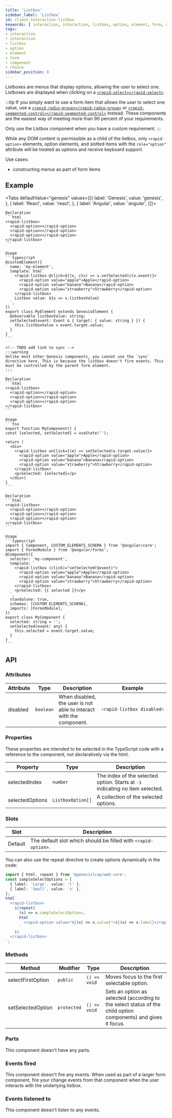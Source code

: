 ```yaml
---
title: 'Listbox'
sidebar_label: 'Listbox'
id: client-interaction-listbox
keywords: [ interaction, interactive, listbox, option, element, form, component, choice ]
tags:
- interaction
- interactive
- listbox
- option
- element
- form
- component
- choice
sidebar_position: 8
---
```



Listboxes are menus that display options, allowing the user to select one. Listboxes are displayed when clicking on a [`<rapid-select></rapid-select>`](../../forms/form-inputs/client-interaction-select).

:::tip
If you simply want to use a form item that allows the user to select one value, use a [`<rapid-radio-group></rapid-radio-group>`](../../forms/form-inputs/client-interaction-radio-group) or [`<rapid-segmented-control></rapid-segmented-control>`](../../forms/form-layout/client-interaction-segmented-control/) instead. These components are the easiest way of meeting more than 90 percent of your requirements.

Only use the Listbox component when you have a custom requirement.
:::

While any DOM content is permissible as a child of the listbox, only `<rapid-option>` elements, option elements, and slotted items with the `role="option"` attribute will be treated as options and receive keyboard support.

Use cases:
* constructing menus as part of form items

## Example
<ListboxDemo />

<Tabs defaultValue="genesis" values={[{ label: 'Genesis', value: 'genesis', }, { label: 'React', value: 'react', }, { label: 'Angular', value: 'angular', }]}>

  <TabItem value="genesis">

    Declaration
    ```html
    <rapid-listbox>
      <rapid-option></rapid-option>
      <rapid-option></rapid-option>
      <rapid-option></rapid-option>
    </rapid-listbox>
    ```

    Usage
    ```typescript
    @customElement({
      name: 'my-element',
      template: html`
        <rapid-listbox @click=${(x, ctx) => x.setSelected(ctx.event)}>
          <rapid-option value="apple">Apple</rapid-option>
          <rapid-option value="banana">Banana</rapid-option>
          <rapid-option value="strawberry">Strawberry</rapid-option>
        </rapid-listbox>
        Listbox value: ${x => x.listboxValue}
      `,
    })
    export class MyElement extends GenesisElement {
      @observable listboxValue: string;
      setSelected(event: Event & { target: { value: string } }) {
        this.listboxValue = event.target.value;
      }
    }
    ```

    <!-- TODO add link to sync -->
    :::warning
    Unlike most other Genesis components, you cannot use the `sync` directive here. This is because the listbox doesn't fire events. This must be controlled by the parent form element.
    :::

  </TabItem>
  <TabItem value="react">

    Declaration
    ```html
    <rapid-listbox>
      <rapid-option></rapid-option>
      <rapid-option></rapid-option>
      <rapid-option></rapid-option>
    </rapid-listbox>
    ```

    Usage
    ```tsx
    export function MyComponent() {
    const [selected, setSelected] = useState('');

    return (
      <div>
        <rapid-listbox onClick={(e) => setSelected(e.target.value)}>
          <rapid-option value="apple">Apple</rapid-option>
          <rapid-option value="banana">Banana</rapid-option>
          <rapid-option value="strawberry">Strawberry</rapid-option>
        </rapid-listbox>
        <p>Selected: {selected}</p>
      </div>)
    }
    ```
  </TabItem>
  <TabItem value="angular">

    Declaration
    ```html
    <rapid-listbox>
      <rapid-option></rapid-option>
      <rapid-option></rapid-option>
      <rapid-option></rapid-option>
    </rapid-listbox>
    ```

    Usage
    ```typescript
    import { Component, CUSTOM_ELEMENTS_SCHEMA } from '@angular/core';
    import { FormsModule } from '@angular/forms';
    @Component({
      selector: 'my-component',
      template: `
        <rapid-listbox (click)="setSelected($event)">
          <rapid-option value="apple">Apple</rapid-option>
          <rapid-option value="banana">Banana</rapid-option>
          <rapid-option value="strawberry">Strawberry</rapid-option>
        </rapid-listbox>
        <p>Selected: {{ selected }}</p>
      `,
      standalone: true,
      schemas: [CUSTOM_ELEMENTS_SCHEMA],
      imports: [FormsModule],
    })
    export class MyComponent {
      selected: string = '';
      setSelected(event: any) {
        this.selected = event.target.value;
      }
    }
    ```
  </TabItem>
</Tabs>

## API

### Attributes

<table>
    <thead>
        <tr>
            <th>Attribute</th>
            <th>Type</th>
            <th>Description</th>
            <th>Example</th>
        </tr>
    </thead>
    <tbody>
        <tr>
            <td>disabled</td>
            <td><code>boolean</code></td>
            <td>When disabled, the user is not able to interact with the component.</td>
<td>

```typescript
<rapid-listbox disabled>
```

</td>
        </tr>
    </tbody>
</table>

### Properties

These properties are intended to be selected in the TypeScript code with a reference to the component, not declaratively via the html.

|Property|Type|Description|
|---|---|---|
|selectedIndex|`number`|The index of the selected option. Starts at `-1` indicating no item selected.|
|selectedOptions|`ListboxOption[]`|A collection of the selected options.|

### Slots

| Slot | Description |
| --- | --- |
| Default | The default slot which should be filled with `<rapid-option>`. |

<Options />

You can also use the repeat directive to create options dynamically in the code:

```typescript
import { html, repeat } from '@genesislcap/web-core';
const sampleSelectOptions = [
  { label: 'Large', value: 'l' },
  { label: 'Small', value: 's' },
];
html`
  <rapid-listbox>
    ${repeat(
      (x) => x.sampleSelectOptions,
      html`
        <rapid-option value="${(x) => x.value}">${(x) => x.label}</rapid-option>
      `
    )}
  </rapid-listbox>
`;
```

### Methods

|Method|Modifier|Type|Description|
|---|---|---|---|
|selectFirstOption|`public`|`() => void`|Moves focus to the first selectable option.|
|setSelectedOption|`protected`|`() => void`|Sets an option as selected (according to the select status of the child option components) and gives it focus.|

### Parts

This component doesn't have any parts.

### Events fired

This component doesn't fire any events. When used as part of a larger form component, fire your change events from that component when the user interacts with the underlying listbox.

### Events listened to

This component doesn't listen to any events.


